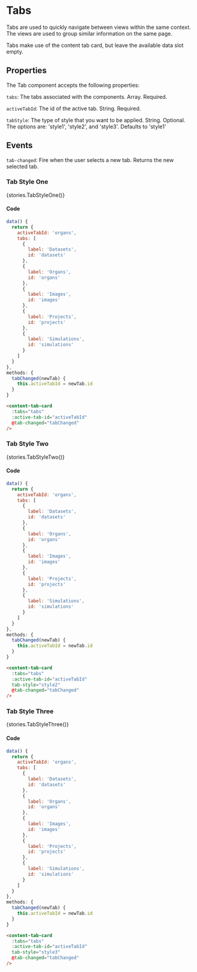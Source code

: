 
<Meta title="Components/Tabs" />

# Tabs
Tabs are used to quickly navigate between views within the same context. The views are used to group similar information on the same page.

Tabs make use of the content tab card, but leave the available data slot empty.

## Properties
The Tab component accepts the following properties:

`tabs`: The tabs associated with the components. Array. Required.

`activeTabId`: The id of the active tab. String. Required.

`tabStyle`: The type of style that you want to be applied. String. Optional. The options are: 'style1', 'style2', and 'style3'. Defaults to 'style1'

## Events
`tab-changed`: Fire when the user selects a new tab. Returns the new selected tab.

### Tab Style One

<Story name="Style One">{stories.TabStyleOne()}</Story>

#### Code

```js
data() {
  return {
    activeTabId: 'organs',
    tabs: [
      {
        label: 'Datasets',
        id: 'datasets'
      },
      {
        label: 'Organs',
        id: 'organs'
      },
      {
        label: 'Images',
        id: 'images'
      },
      {
        label: 'Projects',
        id: 'projects'
      },
      {
        label: 'Simulations',
        id: 'simulations'
      }
    ]
  }
},
methods: {
  tabChanged(newTab) {
    this.activeTabId = newTab.id
  }
}
```

```html
<content-tab-card
  :tabs="tabs"
  :active-tab-id="activeTabId"
  @tab-changed="tabChanged"
/>
```

### Tab Style Two

<Story name="Style Two">{stories.TabStyleTwo()}</Story>

#### Code

```js
data() {
  return {
    activeTabId: 'organs',
    tabs: [
      {
        label: 'Datasets',
        id: 'datasets'
      },
      {
        label: 'Organs',
        id: 'organs'
      },
      {
        label: 'Images',
        id: 'images'
      },
      {
        label: 'Projects',
        id: 'projects'
      },
      {
        label: 'Simulations',
        id: 'simulations'
      }
    ]
  }
},
methods: {
  tabChanged(newTab) {
    this.activeTabId = newTab.id
  }
}
```

```html
<content-tab-card
  :tabs="tabs"
  :active-tab-id="activeTabId"
  tab-style="style2"
  @tab-changed="tabChanged"
/>
```

### Tab Style Three

<Story name="Style Three">{stories.TabStyleThree()}</Story>

#### Code

```js
data() {
  return {
    activeTabId: 'organs',
    tabs: [
      {
        label: 'Datasets',
        id: 'datasets'
      },
      {
        label: 'Organs',
        id: 'organs'
      },
      {
        label: 'Images',
        id: 'images'
      },
      {
        label: 'Projects',
        id: 'projects'
      },
      {
        label: 'Simulations',
        id: 'simulations'
      }
    ]
  }
},
methods: {
  tabChanged(newTab) {
    this.activeTabId = newTab.id
  }
}
```

```html
<content-tab-card
  :tabs="tabs"
  :active-tab-id="activeTabId"
  tab-style="style3"
  @tab-changed="tabChanged"
/>
```